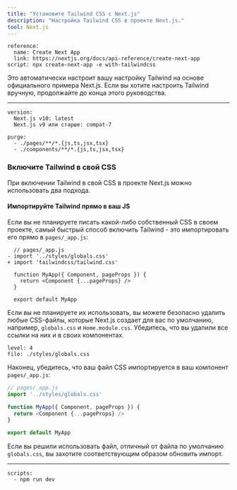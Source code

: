 ```yaml
---
title: "Установите Tailwind CSS с Next.js"
description: "Настройка Tailwind CSS в проекте Next.js."
tool: Next.js
---
```


```preval installation
reference:
  name: Create Next App
  link: https://nextjs.org/docs/api-reference/create-next-app
script: npx create-next-app -e with-tailwindcss
```

Это автоматически настроит вашу настройку Tailwind на основе официального примера Next.js. Если вы хотите настроить Tailwind вручную, продолжайте до конца этого руководства.

---

```preval setup
version:
  Next.js v10: latest
  Next.js v9 или старше: compat-7
```

```preval configuration
purge: 
  - ./pages/**/*.{js,ts,jsx,tsx}
  - ./components/**/*.{js,ts,jsx,tsx}
```

### Включите Tailwind в свой CSS

При включении Tailwind в свой CSS в проекте Next.js можно использовать два подхода.

#### Импортируйте Tailwind прямо в ваш JS

Если вы не планируете писать какой-либо собственный CSS в своем проекте, самый быстрый способ включить Tailwind - это импортировать его прямо в `pages/_app.js`:

```diff-js
  // pages/_app.js
- import '../styles/globals.css'
+ import 'tailwindcss/tailwind.css'

  function MyApp({ Component, pageProps }) {
    return <Component {...pageProps} />
  }

  export default MyApp
```

Если вы не планируете их использовать, вы можете безопасно удалить любые CSS-файлы, которые Next.js создает для вас по умолчанию, например, `globals.css` и `Home.module.css`. Убедитесь, что вы удалили все ссылки на них и в своих компонентах.

```preval include
level: 4
file: ./styles/globals.css 
```

Наконец, убедитесь, что ваш файл CSS импортируется в ваш компонент `pages/_app.js`:

```js
// pages/_app.js
import '../styles/globals.css'

function MyApp({ Component, pageProps }) {
  return <Component {...pageProps} />
}

export default MyApp
```

Если вы решили использовать файл, отличный от файла по умолчанию `globals.css`, вы захотите соответствующим образом обновить импорт.

---

```preval finish
scripts:
  - npm run dev
```

